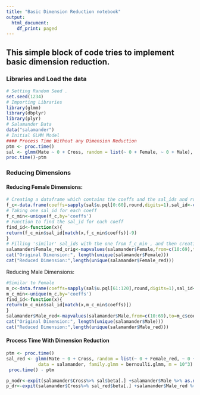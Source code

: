 ```yaml
---
title: "Basic Dimension Reduction notebook"
output:
  html_document:
    df_print: paged
---
```


## This simple block of code tries to implement basic dimension reduction.

### Libraries and Load the data
```r
# Setting Random Seed .
set.seed(1234)
# Importing Libraries
library(glmm)
library(dbplyr)
library(plyr)
# Salamander Data
data("salamander")
# Initial GLMM Model
#### Process Time Without any Dimension Reduction
ptm <- proc.time()
sal <- glmm(Mate ~ 0 + Cross, random = list(~ 0 + Female, ~ 0 + Male), varcomps.names = c("F", "M"), data = salamander, family.glmm = bernoulli.glmm, m = 10^3)
proc.time()-ptm
```
### Reducing Dimensions
#### Reducing Female Dimensions:

```r
# Creating a dataframe which contains the coeffs and the sal_ids and rounding the coeffs to 1 decimal digit
f_c<-data.frame(coeffs=sapply(sal$u.pql[0:60],round,digits=1),sal_id<-c(10:69))
# Taking one sal_id for each coeff
f_c_min<-unique(f_c,by='coeffs')
# Function to find the sal_id for each coeff
find_id<-function(x){
return(f_c_min$sal_id[match(x,f_c_min$coeffs)]-9)
}
# Filling 'similar' sal_ids with the one from f_c_min , and then creating a new Female_red column in the dataset
salamander$Female_red_orig<-mapvalues(salamander$Female,from=c(10:69),to=f_c$coeffs%>%sapply(find_id))
cat("Original Dimension:", length(unique(salamander$Female)))
cat("Reduced Dimension:",length(unique(salamander$Female_red)))
```
Reducing Male Dimensions:
```r
#Similar to Female
m_c<-data.frame(coeffs=sapply(sal$u.pql[61:120],round,digits=1),sal_id<-c(10:69))
m_c_min<-unique(m_c,by='coeffs')
find_id<-function(x){
return(m_c_min$sal_id[match(x,m_c_min$coeffs)])
}
salamander$Male_red<-mapvalues(salamander$Male,from=c(10:69),to=m_c$coeffs%>%sapply(find_id))
cat("Original Dimension:", length(unique(salamander$Male)))
cat("Reduced Dimension:",length(unique(salamander$Male_red)))
```

#### Process Time With Dimension Reduction

```r
ptm <- proc.time()
sal_red <- glmm(Mate ~ 0 + Cross, random = list(~ 0 + Female_red, ~ 0 + Male_red), varcomps.names = c("F", "M"),
            data = salamander, family.glmm = bernoulli.glmm, m = 10^3)
 proc.time() - ptm
```
```r
p_nodr<-expit(salamander$Cross%>% sal$beta[.] +salamander$Male %>% as.numeric() %>% sal$u.pql[61:120][.]  + salamander$Female %>% as.numeric() %>% sal$u.pql[0:60][.])
p_dr<-expit(salamander$Cross%>% sal_red$beta[.] +salamander$Male_red %>% as.numeric() %>% sal_red$u.pql[26:50][.]  + salamander$Female_red %>% as.numeric() %>% sal_red$u.pql[0:25][.])
```



